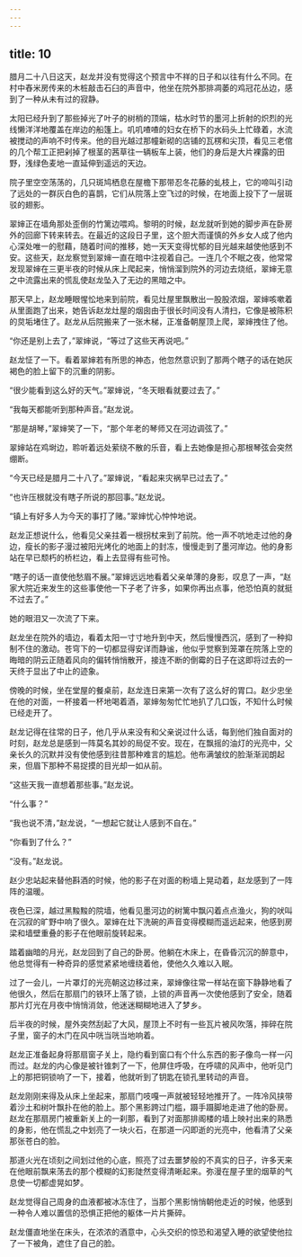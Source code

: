 ```yaml
---
---
---
```

title: 10
---



腊月二十八日这天，赵龙并没有觉得这个预言中不祥的日子和以往有什么不同。在村中舂米房传来的木桩敲击石臼的声音中，他坐在院外那排凋萎的鸡冠花丛边，感到了一种从未有过的寂静。

太阳已经升到了那些掉光了叶子的树梢的顶端，枯水时节的墨河上折射的炽烈的光线懒洋洋地覆盖在岸边的船篷上。叽叽喳喳的妇女在桥下的水码头上忙碌着，水流被搅动的声响不时传来。他的目光越过那幢新砌的店铺的瓦楞和尖顶，看见三老倌的几个帮工正把剁掉了根茎的茜草往一辆板车上装，他们的身后是大片裸露的田野，浅绿色麦地一直延伸到遥远的天边。

院子里空空荡荡的，几只斑鸠栖息在屋檐下那带忍冬花藤的虬枝上，它的啼叫引动了远处的一群灰白色的喜鹊，它们从院落上空飞过的时候，在地面上投下了一层斑驳的翅影。

翠婶正在墙角那处歪倒的竹篱边喂鸡。黎明的时候，赵龙就听到她的脚步声在卧房外的回廊下转来转去。在最近的这段日子里，这个胆大而谨慎的外乡女人成了他内心深处唯一的慰藉，随着时间的推移，她一天天变得忧郁的目光越来越使他感到不安。这些天，赵龙察觉到翠婶一直在暗中注视着自己。一连几个不眠之夜，他常常发现翠婶在三更半夜的时候从床上爬起来，悄悄溜到院外的河边去烧纸，翠婶无意之中流露出来的慌乱使赵龙坠入了无边的黑暗之中。

那天早上，赵龙睡眼惺忪地来到前院，看见灶屋里飘散出一股股浓烟，翠婶咳嗽着从里面跑了出来，她告诉赵龙灶屋的烟囱由于很长时间没有人清扫，它像是被陈积的炱垢堵住了。赵龙从后院搬来了一张木梯，正准备朝屋顶上爬，翠婶拽住了他。

“你还是别上去了，”翠婶说，“等过了这些天再说吧。”

赵龙怔了一下。看着翠婶若有所思的神态，他忽然意识到了那两个瞎子的话在她灰褐色的脸上留下的沉重的阴影。

“很少能看到这么好的天气。”翠婶说，“冬天眼看就要过去了。”

“我每天都能听到那种声音。”赵龙说。

“那是胡琴，”翠婶笑了一下，“那个年老的琴师又在河边调弦了。”

翠婶站在鸡埘边，聆听着远处萦绕不散的乐音，看上去她像是担心那根琴弦会突然绷断。

“今天已经是腊月二十八了。”翠婶说，“看起来灾祸早已过去了。”

“也许压根就没有瞎子所说的那回事。”赵龙说。

“镇上有好多人为今天的事打了赌。”翠婶忧心忡忡地说。

赵龙正想说什么，他看见父亲拄着一根拐杖来到了前院。他一声不吭地走过他的身边，瘦长的影子漫过被阳光烤化的地面上的封冻，慢慢走到了墨河岸边。他的身影站在早已颓朽的桥栏边，看上去显得有些可怜。

“瞎子的话一直使他愁眉不展。”翠婶远远地看着父亲单薄的身影，叹息了一声，“赵家大院近来发生的这些事使他一下子老了许多，如果你再出点事，他恐怕真的就挺不过去了。”

她的眼泪又一次流了下来。

赵龙坐在院外的墙边，看着太阳一寸寸地升到中天，然后慢慢西沉，感到了一种抑制不住的激动。苍穹下的一切都显得安详而静谧，他似乎觉察到笼罩在院落上空的晦暗的阴云正随着风向的偏转悄悄散开，接连不断的倒霉的日子在这即将过去的一天终于显出了中止的迹象。

傍晚的时候，坐在堂屋的餐桌前，赵龙连日来第一次有了这么好的胃口。赵少忠坐在他的对面，一杯接着一杯地喝着酒，翠婶匆匆忙忙地扒了几口饭，不知什么时候已经走开了。

赵龙记得在往常的日子，他几乎从来没有和父亲说过什么话，每到他们独自面对的时刻，赵龙总是感到一阵莫名其妙的局促不安。现在，在飘摇的油灯的光亮中，父亲长久的沉默并没有使他感到往昔那种难言的尴尬。他布满皱纹的脸渐渐润朗起来，但眉下那种不易捉摸的目光却一如从前。

“这些天我一直想着那些事。”赵龙说。

“什么事？”

“我也说不清，”赵龙说，“一想起它就让人感到不自在。”

“你看到了什么？”

“没有。”赵龙说。

赵少忠站起来替他斟酒的时候，他的影子在对面的粉墙上晃动着，赵龙感到了一阵阵的温暖。

夜色已深，越过黑黢黢的院墙，他看见墨河边的树篱中飘闪着点点渔火，狗的吠叫在沉寂的旷野中响了很久。翠婶在灶下洗碗的声音变得模糊而遥远起来，他感到房梁和墙壁重叠的影子在他眼前旋转起来。

踏着幽暗的月光，赵龙回到了自己的卧房。他躺在木床上，在昏昏沉沉的醉意中，他总觉得有一种奇异的感觉紧紧地缠绕着他，使他久久难以入眠。

过了一会儿，一片罩灯的光亮朝这边移过来，翠婶像往常一样站在窗下静静地看了他很久，然后在那扇门的铁环上落了锁，上锁的声音再一次使他感到了安全，随着那片灯光在月夜中悄悄消敛，他迷迷糊糊地进入了梦乡。

后半夜的时候，屋外突然刮起了大风，屋顶上不时有一些瓦片被风吹落，摔碎在院子里，窗子的木门在风中咣当咣当地响着。

赵龙正准备起身将那扇窗子关上，隐约看到窗口有个什么东西的影子像鸟一样一闪而过。赵龙的内心像是被针锥刺了一下，他屏住呼吸，在呼啸的风声中，他听见门上的那把铜锁响了一下，接着，他就听到了钥匙在锁孔里转动的声音。

赵龙刚刚来得及从床上坐起来，那扇门吱嘎一声就被轻轻地推开了。一阵冷风挟带着沙土和树叶飘扑在他的脸上。那个黑影跨过门槛，蹑手蹑脚地走进了他的卧房。赵龙在那扇房门被重新关上的一刹那，看到了对面那排阁楼的墙上映衬出来的熟悉的身影，他在慌乱之中划亮了一块火石，在那道一闪即逝的光亮中，他看清了父亲那张苍白的脸。

那道火光在顷刻之间划过他的心底，照亮了过去噩梦般的不真实的日子，许多天来在他眼前飘来荡去的那个模糊的幻影陡然变得清晰起来。弥漫在屋子里的烟草的气息使一切都虚晃如梦。

赵龙觉得自己周身的血液都被冰冻住了，当那个黑影悄悄朝他走近的时候，他感到一种令人难以置信的恐惧正把他的躯体一片片撕碎。

赵龙僵直地坐在床头，在浓浓的酒意中，心头交织的惊恐和渴望入睡的欲望使他拉了一下被角，遮住了自己的脸。